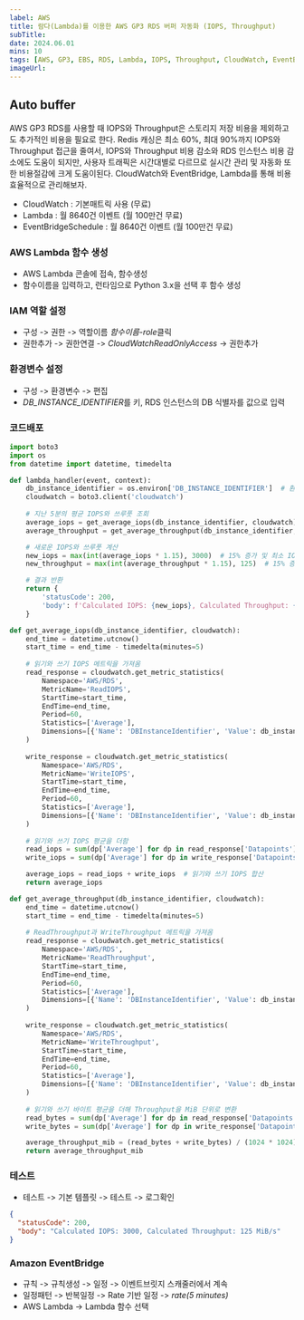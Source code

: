 ```yaml
---
label: AWS
title: 람다(Lambda)를 이용한 AWS GP3 RDS 버퍼 자동화 (IOPS, Throughput)
subTitle: 
date: 2024.06.01
mins: 10
tags: [AWS, GP3, EBS, RDS, Lambda, IOPS, Throughput, CloudWatch, EventBridge]
imageUrl:
---
```


## Auto buffer
AWS GP3 RDS를 사용할 때 IOPS와 Throughput은 스토리지 저장 비용을 제외하고도 추가적인 비용을 필요로 한다.
Redis 캐싱은 최소 60%, 최대 90%까지 IOPS와 Throughput 접근을 줄여서, 
IOPS와 Throughput 비용 감소와 RDS 인스턴스 비용 감소에도 도움이 되지만, 
사용자 트래픽은 시간대별로 다르므로 실시간 관리 및 자동화 또한 비용절감에 크게 도움이된다.
CloudWatch와 EventBridge, Lambda를 통해 비용 효율적으로 관리해보자.

- CloudWatch : 기본매트릭 사용 (무료)
- Lambda : 월 8640건 이벤트 (월 100만건 무료)
- EventBridgeSchedule : 월 8640건 이벤트 (월 100만건 무료)

### AWS Lambda 함수 생성
- AWS Lambda 콘솔에 접속, 함수생성
- 함수이름을 입력하고, 런타임으로 Python 3.x을 선택 후 함수 생성

### IAM 역할 설정
- 구성 -> 권한 -> 역할이름 *함수이름-role*클릭
- 권한추가 -> 권한연결 -> *CloudWatchReadOnlyAccess* -> 권한추가

### 환경변수 설정
- 구성 -> 환경변수 -> 편집
- *DB_INSTANCE_IDENTIFIER*를 키, RDS 인스턴스의 DB 식별자를 값으로 입력

### 코드배포 

```python
import boto3
import os
from datetime import datetime, timedelta

def lambda_handler(event, context):
    db_instance_identifier = os.environ['DB_INSTANCE_IDENTIFIER']  # 환경 변수에서 RDS 인스턴스 ID 가져오기
    cloudwatch = boto3.client('cloudwatch')
    
    # 지난 5분의 평균 IOPS와 쓰루풋 조회
    average_iops = get_average_iops(db_instance_identifier, cloudwatch)
    average_throughput = get_average_throughput(db_instance_identifier, cloudwatch)

    # 새로운 IOPS와 쓰루풋 계산
    new_iops = max(int(average_iops * 1.15), 3000)  # 15% 증가 및 최소 IOPS 3000
    new_throughput = max(int(average_throughput * 1.15), 125)  # 15% 증가, 최소 125 MiB/s 제한

    # 결과 반환
    return {
        'statusCode': 200,
        'body': f'Calculated IOPS: {new_iops}, Calculated Throughput: {new_throughput} MiB/s'
    }

def get_average_iops(db_instance_identifier, cloudwatch):
    end_time = datetime.utcnow()
    start_time = end_time - timedelta(minutes=5)
    
    # 읽기와 쓰기 IOPS 메트릭을 가져옴
    read_response = cloudwatch.get_metric_statistics(
        Namespace='AWS/RDS',
        MetricName='ReadIOPS',
        StartTime=start_time,
        EndTime=end_time,
        Period=60,
        Statistics=['Average'],
        Dimensions=[{'Name': 'DBInstanceIdentifier', 'Value': db_instance_identifier}]
    )
    
    write_response = cloudwatch.get_metric_statistics(
        Namespace='AWS/RDS',
        MetricName='WriteIOPS',
        StartTime=start_time,
        EndTime=end_time,
        Period=60,
        Statistics=['Average'],
        Dimensions=[{'Name': 'DBInstanceIdentifier', 'Value': db_instance_identifier}]
    )
    
    # 읽기와 쓰기 IOPS 평균을 더함
    read_iops = sum(dp['Average'] for dp in read_response['Datapoints']) / len(read_response['Datapoints']) if read_response['Datapoints'] else 0
    write_iops = sum(dp['Average'] for dp in write_response['Datapoints']) / len(write_response['Datapoints']) if write_response['Datapoints'] else 0

    average_iops = read_iops + write_iops  # 읽기와 쓰기 IOPS 합산
    return average_iops

def get_average_throughput(db_instance_identifier, cloudwatch):
    end_time = datetime.utcnow()
    start_time = end_time - timedelta(minutes=5)
    
    # ReadThroughput과 WriteThroughput 메트릭을 가져옴
    read_response = cloudwatch.get_metric_statistics(
        Namespace='AWS/RDS',
        MetricName='ReadThroughput',
        StartTime=start_time,
        EndTime=end_time,
        Period=60,
        Statistics=['Average'],
        Dimensions=[{'Name': 'DBInstanceIdentifier', 'Value': db_instance_identifier}]
    )
    
    write_response = cloudwatch.get_metric_statistics(
        Namespace='AWS/RDS',
        MetricName='WriteThroughput',
        StartTime=start_time,
        EndTime=end_time,
        Period=60,
        Statistics=['Average'],
        Dimensions=[{'Name': 'DBInstanceIdentifier', 'Value': db_instance_identifier}]
    )
    
    # 읽기와 쓰기 바이트 평균을 더해 Throughput을 MiB 단위로 변환
    read_bytes = sum(dp['Average'] for dp in read_response['Datapoints']) / len(read_response['Datapoints']) if read_response['Datapoints'] else 0
    write_bytes = sum(dp['Average'] for dp in write_response['Datapoints']) / len(write_response['Datapoints']) if write_response['Datapoints'] else 0

    average_throughput_mib = (read_bytes + write_bytes) / (1024 * 1024)  # MiB 단위로 변환
    return average_throughput_mib

```

### 테스트
- 테스트 -> 기본 템플릿 -> 테스트 -> 로그확인

```json
{
  "statusCode": 200,
  "body": "Calculated IOPS: 3000, Calculated Throughput: 125 MiB/s"
}
```

### Amazon EventBridge
- 규칙 -> 규칙생성 -> 일정 -> 이벤트브릿지 스캐줄러에서 계속
- 일정패턴 -> 반복일정 -> Rate 기반 일정 -> *rate(5 minutes)*
- AWS Lambda -> Lambda 함수 선택